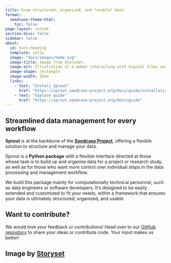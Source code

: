 ```yaml
---
title: Grow structured, organized, and *usable* data
format:
  seedcase-theme-html:
    toc: false
page-layout: custom
section-divs: false
sidebar: false
about:
  id: hero-heading
  template: jolla
  image: "docs/images/home.svg"
  image-title: Image from Storyset.
  image-alt: Illustration of a woman interacting with digital files and folders, with database objects on the ground in front of her.
  image-shape: rectangle
  image-width: 25em
  links:
    - text: "Install Sprout"
      href: "https://sprout.seedcase-project.org/docs/guide/installation"
    - text: "Explore guide"
      href: "https://sprout.seedcase-project.org/docs/guide"
---
```


```{=html}
<style>
div.quarto-about-jolla {
  margin-top: 0%;
  margin-bottom: 0%;
}
</style>
```

:::: landing-page-block
::: {#hero-heading}
:::
::::

::::: hero-banner
:::: landing-page-block
::: hero-text
## Streamlined data management for every workflow

**Sprout** is at the backbone of the [**Seedcase
Project**](https://seedcase-project.org), offering a flexible solution
to structure and manage your data.

Sprout is a **Python package** with a flexible interface directed at
those whose task is to build up and organise data for a project or
research study, as well as for those who want more control over
individual steps in the data processing and management workflow.

We build this package mainly for computationally technical personnel,
such as data engineers or software developers. It's designed to be
easily extended and customized to fit your needs, within a framework
that ensures your data is ultimately structured, organized, and usable.
:::
::::
:::::

::: landing-page-block
## Want to contribute?

We would love your feedback or contributions! Head over to our [GitHub
repository](https://github.com/seedcase-project/seedcase-sprout) to
share your ideas or contribute code. Your input makes us better!

<!-- TODO: Add link to a guide on how to contribute in more detail -->
:::

:::: {.content-hidden when-format="pdf"}
::: landing-page-block
## Image by [Storyset](https://storyset.com/data) {.appendix}
:::
::::
